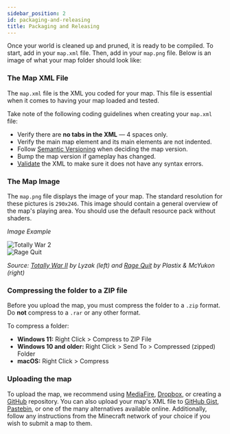 ```yaml
---
sidebar_position: 2
id: packaging-and-releasing
title: Packaging and Releasing
---
```



Once your world is cleaned up and pruned, it is ready to be compiled.
To start, add in your `map.xml` file. Then, add in your `map.png` file.
Below is an image of what your map folder should look like:

<div className="text--center">
  <ImageSwitcher alt="A screenshot of a sample map folder. It shows the following files in order: 'level.dat', 'map.png', 'map.xml', and a folder titled 'region'."
    lightImageSrc="/img/guides/compiled-folder.png"
    darkImageSrc="/img/guides/compiled-folder-dark.png"
  />
</div>

### The Map XML File

The `map.xml` file is the XML you coded for your map.
This file is essential when it comes to having your map loaded and tested.

Take note of the following coding guidelines when creating your `map.xml` file:

- Verify there are **no tabs in the XML** &#8212; 4 spaces only.
- Verify the main map element and its main elements are not indented.
- Follow [Semantic Versioning](https://semver.org) when deciding the map version.
- Bump the map version if gameplay has changed.
- [Validate](https://www.w3schools.com/xml/xml_validator.asp) the XML to make sure it does not have any syntax errors.

### The Map Image

The `map.png` file displays the image of your map.
The standard resolution for these pictures is `290x246`.
This image should contain a general overview of the map's playing area.
You should use the default resource pack without shaders.

_Image Example_

<div className="text--center row">
  <div className="col">
    <img src="/img/guides/totally-war-2.png" alt="Totally War 2" title="Totally War 2"/>
  </div>
  <div className="col">
    <img src="/img/guides/rage-quit.png" alt="Rage Quit" title="Rage Quit"/>
  </div>
</div>

_Source: [Totally War II](https://github.com/MCResourcePile/overcast-maps/tree/master/maps/totally_war_ii) by Lyzak (left) and [Rage Quit](https://github.com/MCResourcePile/overcast-maps/tree/master/maps/rage_quit) by Plastix & McYukon (right)_

### Compressing the folder to a ZIP file

Before you upload the map, you must compress the folder to a `.zip` format.
Do **not** compress to a `.rar` or any other format.

To compress a folder:

- **Windows 11:** Right Click > Compress to ZIP File
- **Windows 10 and older:** Right Click > Send To > Compressed (zipped) Folder
- **macOS:** Right Click > Compress

### Uploading the map

To upload the map, we recommend using [MediaFire](https://www.mediafire.com/), [Dropbox](https://www.dropbox.com/), or creating a [GitHub](https://github.com/) repository.
You can also upload your map's XML file to [GitHub Gist](https://gist.github.com/), [Pastebin](https://pastebin.com/), or one of the many alternatives available online.
Additionally, follow any instructions from the Minecraft network of your choice if you wish to submit a map to them.
